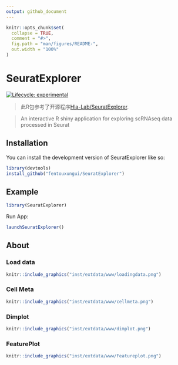 ```yaml
---
output: github_document
---
```


<!-- README.md is generated from README.Rmd. Please edit that file -->

```r
knitr::opts_chunk$set(
  collapse = TRUE,
  comment = "#>",
  fig.path = "man/figures/README-",
  out.width = "100%"
)
```

# SeuratExplorer

<!-- badges: start -->
[![Lifecycle: experimental](https://img.shields.io/badge/lifecycle-experimental-orange.svg)](https://lifecycle.r-lib.org/articles/stages.html#experimental)
<!-- badges: end -->

> 此R包参考了开源程序[Hla-Lab/SeuratExplorer](https://github.com/rwcrocker/SeuratExplorer/).

> An interactive R shiny application for exploring scRNAseq data processed in Seurat

## Installation

You can install the development version of SeuratExplorer like so:

```r
library(devtools)
install_github("fentouxungui/SeuratExplorer")
```

## Example

```r
library(SeuratExplorer)
```

Run App:
 
```r
launchSeuratExplorer()
```

## About

### Load data

```r
knitr::include_graphics("inst/extdata/www/loadingdata.png")
```

### Cell Meta

```r
knitr::include_graphics("inst/extdata/www/cellmeta.png")
```

### Dimplot

```r
knitr::include_graphics("inst/extdata/www/dimplot.png")
```

### FeaturePlot

```r
knitr::include_graphics("inst/extdata/www/Featureplot.png")
```



